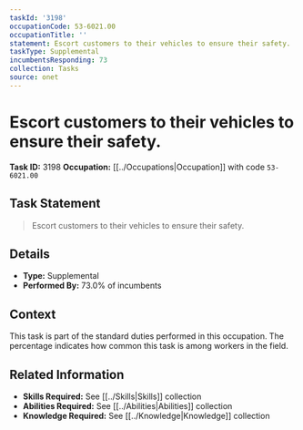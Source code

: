 ```yaml
---
taskId: '3198'
occupationCode: 53-6021.00
occupationTitle: ''
statement: Escort customers to their vehicles to ensure their safety.
taskType: Supplemental
incumbentsResponding: 73
collection: Tasks
source: onet
---
```

# Escort customers to their vehicles to ensure their safety.

**Task ID:** 3198
**Occupation:** [[../Occupations|Occupation]] with code `53-6021.00`

## Task Statement

> Escort customers to their vehicles to ensure their safety.

## Details

- **Type:** Supplemental
- **Performed By:** 73.0% of incumbents

## Context

This task is part of the standard duties performed in this occupation. The percentage indicates how common this task is among workers in the field.

## Related Information

- **Skills Required:** See [[../Skills|Skills]] collection
- **Abilities Required:** See [[../Abilities|Abilities]] collection
- **Knowledge Required:** See [[../Knowledge|Knowledge]] collection
